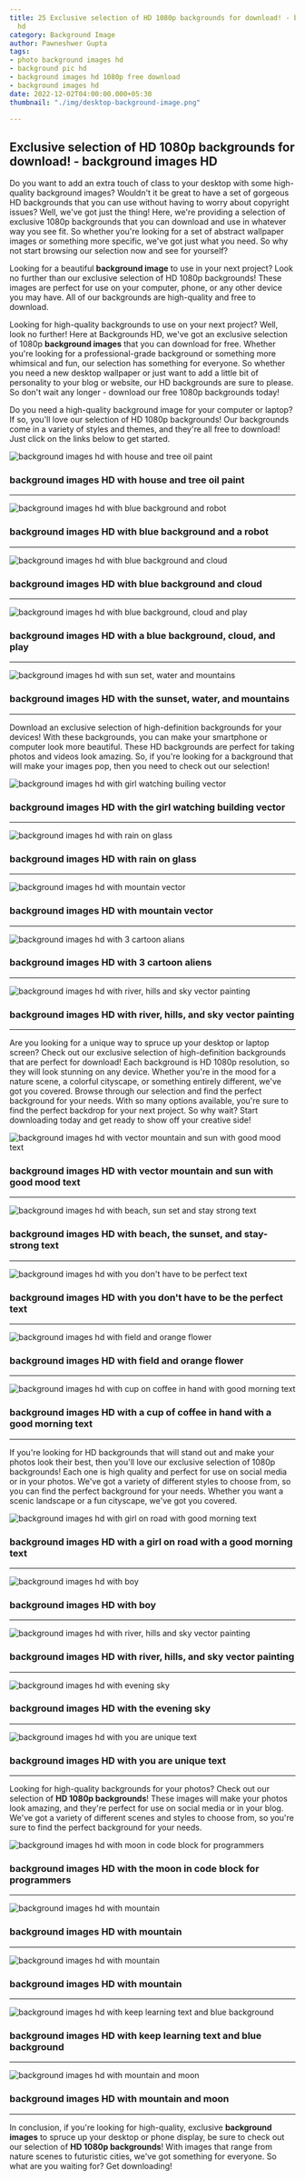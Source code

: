 ```yaml
---
title: 25 Exclusive selection of HD 1080p backgrounds for download! - background images
  hd
category: Background Image
author: Pawneshwer Gupta
tags:
- photo background images hd
- background pic hd
- background images hd 1080p free download
- background images hd
date: 2022-12-02T04:00:00.000+05:30
thumbnail: "./img/desktop-background-image.png"

---
```

## Exclusive selection of HD 1080p backgrounds for download! - background images HD

Do you want to add an extra touch of class to your desktop with some high-quality background images? Wouldn't it be great to have a set of gorgeous HD backgrounds that you can use without having to worry about copyright issues? Well, we've got just the thing! Here, we're providing a selection of exclusive 1080p backgrounds that you can download and use in whatever way you see fit. So whether you're looking for a set of abstract wallpaper images or something more specific, we've got just what you need. So why not start browsing our selection now and see for yourself?

Looking for a beautiful **background image** to use in your next project? Look no further than our exclusive selection of HD 1080p backgrounds! These images are perfect for use on your computer, phone, or any other device you may have. All of our backgrounds are high-quality and free to download.

Looking for high-quality backgrounds to use on your next project? Well, look no further! Here at Backgrounds HD, we've got an exclusive selection of 1080p **background images** that you can download for free. Whether you're looking for a professional-grade background or something more whimsical and fun, our selection has something for everyone. So whether you need a new desktop wallpaper or just want to add a little bit of personality to your blog or website, our HD backgrounds are sure to please. So don't wait any longer - download our free 1080p backgrounds today!

Do you need a high-quality background image for your computer or laptop? If so, you'll love our selection of HD 1080p backgrounds! Our backgrounds come in a variety of styles and themes, and they're all free to download! Just click on the links below to get started.

![background images hd with house and tree oil paint](./img/desktop-background-image-1.jpg "background images hd with house and tree oil paint")

### background images HD with house and tree oil paint

***

![background images hd with blue background and robot](./img/desktop-background-image-2.jpg "background images hd with blue background and robot")

### background images HD with blue background and a robot

***

![background images hd with blue background and cloud](./img/desktop-background-image-3.jpg "background images hd with blue background and cloud")

### background images HD with blue background and cloud

***

![background images hd with blue background, cloud and play](./img/desktop-background-image-4.jpg "background images hd with blue background, cloud and play")

### background images HD with a blue background, cloud, and play

***

![background images hd with sun set, water and mountains](./img/desktop-background-image-5.jpg "background images hd with sun set, water and mountains")

### background images HD with the sunset, water, and mountains

***

Download an exclusive selection of high-definition backgrounds for your devices! With these backgrounds, you can make your smartphone or computer look more beautiful. These HD backgrounds are perfect for taking photos and videos look amazing. So, if you're looking for a background that will make your images pop, then you need to check out our selection!

![background images hd with girl watching builing vector](./img/desktop-background-image-6.jpg "background images hd with girl watching builing vector")

### background images HD with the girl watching building vector

***

![background images hd with rain on glass](./img/desktop-background-image-7.jpg "background images hd with rain on glass")

### background images HD with rain on glass

***

![background images hd with mountain vector](./img/desktop-background-image-8.jpg "background images hd with mountain vector")

### background images HD with mountain vector

***

![background images hd with 3 cartoon alians](./img/desktop-background-image-9.jpg "background images hd with 3 cartoon alians")

### background images HD with 3 cartoon aliens

***

![background images hd with river, hills and sky vector painting](./img/desktop-background-image-10.jpg "background images hd with river, hills and sky vector painting")

### background images HD with river, hills, and sky vector painting

***

Are you looking for a unique way to spruce up your desktop or laptop screen? Check out our exclusive selection of high-definition backgrounds that are perfect for download! Each background is HD 1080p resolution, so they will look stunning on any device. Whether you're in the mood for a nature scene, a colorful cityscape, or something entirely different, we've got you covered. Browse through our selection and find the perfect background for your needs. With so many options available, you're sure to find the perfect backdrop for your next project. So why wait? Start downloading today and get ready to show off your creative side!

![background images hd with vector mountain and sun with good mood text](./img/desktop-background-image-11.jpg "background images hd with vector mountain and sun with good mood text")

### background images HD with vector mountain and sun with good mood text

***

![background images hd with beach, sun set and stay strong text](./img/desktop-background-image-12.jpg "background images hd with beach, sun set and stay strong text")

### background images HD with beach, the sunset, and stay-strong text

***

![background images hd with you don't have to be perfect text](./img/desktop-background-image-13.jpg "background images hd with you don't have to be perfect text")

### background images HD with you don't have to be the perfect text

***

![background images hd with field and orange flower](./img/desktop-background-image-14.jpg "background images hd with field and orange flower")

### background images HD with field and orange flower

***

![background images hd with cup on coffee in hand with good morning text](./img/desktop-background-image-15.jpg "background images hd with cup on coffee in hand with good morning text")

### background images HD with a cup of coffee in hand with a good morning text

***

If you're looking for HD backgrounds that will stand out and make your photos look their best, then you'll love our exclusive selection of 1080p backgrounds! Each one is high quality and perfect for use on social media or in your photos. We've got a variety of different styles to choose from, so you can find the perfect background for your needs. Whether you want a scenic landscape or a fun cityscape, we've got you covered.

![background images hd with girl on road with good morning text](./img/desktop-background-image-16.jpg "background images hd with girl on road with good morning text")

### background images HD with a girl on road with a good morning text

***

![background images hd with boy](./img/desktop-background-image-17.jpg "background images hd with boy")

### background images HD with boy

***

![background images hd with river, hills and sky vector painting](./img/desktop-background-image-18.jpg "background images hd with river, hills and sky vector painting")

### background images HD with river, hills, and sky vector painting

***

![background images hd with evening sky](./img/desktop-background-image-19.jpg "background images hd with evening sky")

### background images HD with the evening sky

***

![background images hd with you are unique text](./img/desktop-background-image-20.jpg "background images hd with you are unique text")

### background images HD with you are unique text

***

Looking for high-quality backgrounds for your photos? Check out our selection of **HD 1080p backgrounds**! These images will make your photos look amazing, and they're perfect for use on social media or in your blog. We've got a variety of different scenes and styles to choose from, so you're sure to find the perfect background for your needs.

![background images hd with moon in code block for programmers](./img/desktop-background-image-21.jpg "background images hd with moon in code block for programmers")

### background images HD with the moon in code block for programmers

***

![background images hd with mountain](./img/desktop-background-image-22.jpg "background images hd with mountain")

### background images HD with mountain

***

![background images hd with mountain](./img/desktop-background-image-23.jpg "background images hd with mountain")

### background images HD with mountain

***

![background images hd with keep learning text and blue background](./img/desktop-background-image-24.jpg "background images hd with keep learning text and blue background")

### background images HD with keep learning text and blue background

***

![background images hd with mountain and moon](./img/desktop-background-image-25.jpg "background images hd with mountain and moon")

### background images HD with mountain and moon

***

In conclusion, if you're looking for high-quality, exclusive **background images** to spruce up your desktop or phone display, be sure to check out our selection of **HD 1080p backgrounds**! With images that range from nature scenes to futuristic cities, we've got something for everyone. So what are you waiting for? Get downloading!